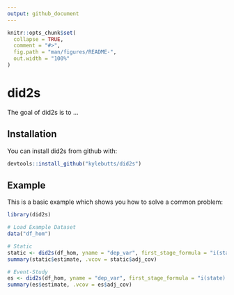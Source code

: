 ```yaml
---
output: github_document
---
```


<!-- README.md is generated from README.Rmd. Please edit that file -->

```r
knitr::opts_chunk$set(
  collapse = TRUE,
  comment = "#>",
  fig.path = "man/figures/README-",
  out.width = "100%"
)
```

# did2s

<!-- badges: start -->
<!-- badges: end -->

The goal of did2s is to ...

## Installation

You can install did2s from github with:

``` r
devtools::install_github("kylebutts/did2s")
```

## Example

This is a basic example which shows you how to solve a common problem:

```r
library(did2s)

# Load Example Dataset
data("df_hom")

# Static
static <- did2s(df_hom, yname = "dep_var", first_stage_formula = "i(state) + i(year)", treat_formula = "i(treat)", treat_var = "treat", cluster_vars = "state")
summary(static$estimate, .vcov = static$adj_cov)

# Event-Study
es <- did2s(df_hom, yname = "dep_var", first_stage_formula = "i(state) + i(year)", treat_formula = "i(rel_year)", treat_var = "treat", cluster_vars = "state")
summary(es$estimate, .vcov = es$adj_cov)

```

